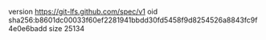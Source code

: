 version https://git-lfs.github.com/spec/v1
oid sha256:b8601dc00033f60ef2281941bbdd30fd5458f9d8254526a8843fc9f4e0e6badd
size 25134
